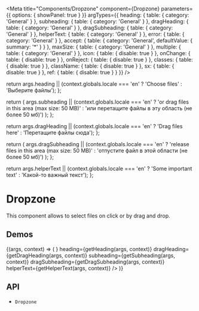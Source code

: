 

<Meta
  title="Components/Dropzone"
  component={Dropzone}
  parameters={{
    options: { showPanel: true }
  }}
  argTypes={{
    heading: {
      table: {
        category: 'General'
      }
    },
    subheading: {
      table: {
        category: 'General'
      }
    },
    dragHeading: {
      table: {
        category: 'General'
      }
    },
    dragSubheading: {
      table: {
        category: 'General'
      }
    },
    helperText: {
      table: {
        category: 'General'
      }
    },
    error: {
      table: {
        category: 'General'
      }
    },
    accept: {
      table: {
        category: 'General',
        defaultValue: { summary: '*' }
      }
    },
    maxSize: {
      table: {
        category: 'General'
      }
    },
    multiple: {
      table: {
        category: 'General'
      }
    },
    icon: {
      table: {
        disable: true
      }
    },
    onChange: {
      table: {
        disable: true
      }
    },
    onReject: {
      table: {
        disable: true
      }
    },
    classes: {
      table: {
        disable: true
      }
    },
    className: {
      table: {
        disable: true
      }
    },
    sx: {
      table: {
        disable: true
      }
    },
    ref: {
      table: {
        disable: true
      }
    }
  }}
/>

  return args.heading || (context.globals.locale === 'en' ? 'Choose files' : 'Выберите файлы');
};

  return (
    args.subheading ||
    (context.globals.locale === 'en'
      ? 'or drag files in this area (max size: 50 MB)'
      : 'или перетащите файлы в эту область (не более 50 мб)')
  );
};

  return args.dragHeading || (context.globals.locale === 'en' ? 'Drag files here' : 'Перетащите файлы сюда');
};

  return (
    args.dragSubheading ||
    (context.globals.locale === 'en'
      ? 'release files in this area (max size: 50 MB)'
      : 'отпустите файл в этой области (не более 50 мб)')
  );
};

  return args.helperText || (context.globals.locale === 'en' ? 'Some important text' : 'Какой-то важный текст');
};

# Dropzone

This component allows to select files on click or by drag and drop.

## Demos

<Canvas>
  <Story name="Demo">
    {(args, context) => (
      <Dropzone
        {...args}
        icon={<UploadIcon />}
        heading={getHeading(args, context)}
        dragHeading={getDragHeading(args, context)}
        subheading={getSubheading(args, context)}
        dragSubheading={getDragSubheading(args, context)}
        helperText={getHelperText(args, context)}
      />
    )}
  </Story>
</Canvas>

<ArgsTable story="Demo" />

## API

<ul>
  <li>
    <LinkTo kind="components-api-dropzone" story="page">
      <code>Dropzone</code>
    </LinkTo>
  </li>
</ul>
